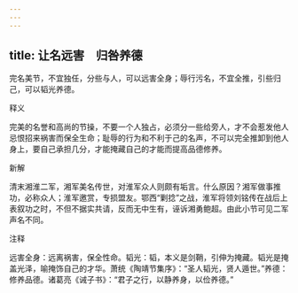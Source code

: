 ```yaml
---
---
---
```

title: 让名远害　归咎养德
---



完名美节，不宜独任，分些与人，可以远害全身；辱行污名，不宜全推，引些归己，可以韬光养德。

释义

完美的名誉和高尚的节操，不要一个人独占，必须分一些给旁人，才不会惹发他人忌恨招来祸害而保全生命；耻辱的行为和不利于己的名声，不可以完全推卸到他人身上，要自己承担几分，才能掩藏自己的才能而提高品德修养。

新解

清末湘淮二军，湘军美名传世，对淮军众人则颇有垢言。什么原因？湘军做事推功，必称众人；淮军邀赏，专损盟友。鄂西“剿捻”之战，淮军将领刘铭传在战后上表叙功之时，不但不据实共请，反而无中生有，诬诉湘勇鲍超。由此小节可见二军声名不同。

注释

远害全身：远离祸害，保全性命。韬光：韬，本义是剑鞘，引伸为掩藏。韬光是掩盖光泽，喻掩饰自己的才华。萧统《陶靖节集序》：“圣人韬光，贤人遁世。”养德：修养品德。诸葛亮《诫子书》：“君子之行，以静养身，以俭养德。”
